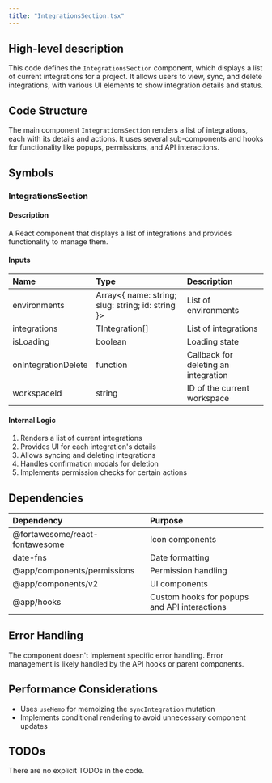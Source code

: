 ```yaml
---
title: "IntegrationsSection.tsx"
---
```


## High-level description
This code defines the `IntegrationsSection` component, which displays a list of current integrations for a project. It allows users to view, sync, and delete integrations, with various UI elements to show integration details and status.

## Code Structure
The main component `IntegrationsSection` renders a list of integrations, each with its details and actions. It uses several sub-components and hooks for functionality like popups, permissions, and API interactions.

## Symbols

### IntegrationsSection
#### Description
A React component that displays a list of integrations and provides functionality to manage them.

#### Inputs
| Name | Type | Description |
|:-----|:-----|:------------|
| environments | Array&lt;{ name: string; slug: string; id: string }&gt; | List of environments |
| integrations | TIntegration[] | List of integrations |
| isLoading | boolean | Loading state |
| onIntegrationDelete | function | Callback for deleting an integration |
| workspaceId | string | ID of the current workspace |

#### Internal Logic
1. Renders a list of current integrations
2. Provides UI for each integration's details
3. Allows syncing and deleting integrations
4. Handles confirmation modals for deletion
5. Implements permission checks for certain actions

## Dependencies
| Dependency | Purpose |
|:-----------|:--------|
| @fortawesome/react-fontawesome | Icon components |
| date-fns | Date formatting |
| @app/components/permissions | Permission handling |
| @app/components/v2 | UI components |
| @app/hooks | Custom hooks for popups and API interactions |

## Error Handling
The component doesn't implement specific error handling. Error management is likely handled by the API hooks or parent components.

## Performance Considerations
- Uses `useMemo` for memoizing the `syncIntegration` mutation
- Implements conditional rendering to avoid unnecessary component updates

## TODOs
There are no explicit TODOs in the code.